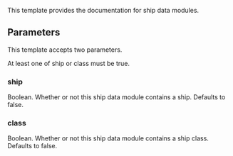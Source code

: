 This template provides the documentation for ship data modules.

==Parameters==

This template accepts two parameters.

At least one of ship or class must be true.

===ship===

Boolean. Whether or not this ship data module contains a ship. Defaults to false.

===class===

Boolean. Whether or not this ship data module contains a ship class. Defaults to false.